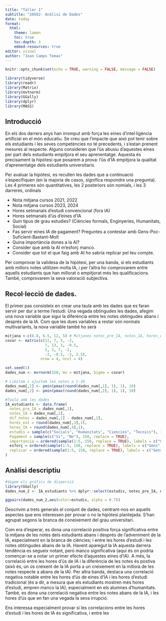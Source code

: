 ```yaml
---
title: "Taller 1"
subtitle: "20582- Anàlisi de Dades"
date: today
format:
  html:
    theme: lumen
    toc: true
    toc-depth: 3
    embed-resources: true
editor: visual
author: "Joan Camps Tomas"
---
```


```r
knitr::opts_chunk$set(echo = TRUE, warning = FALSE, message = FALSE)
```

```r
library(tidyverse)
library(readr)
library(Matrix)
library(mvtnorm)
library(GGally)
library(dplyr)
library(MASS)
```

## Introducció

En els dos darrers anys han irromput amb força les eines d'intel·ligència artificial en el món educatiu. Se creu que l'impacte que això pot tenir sobre els estudiants i les seves competències no té precedents, i s'estan prenent mesures al respecte. Alguns consideren que l'ús abusiu d'aquestes eines per part dels estudiants empitjora el seu aprenentatge. Aquesta és precisament la hipòtesi que posarem a prova: l'ús d'IA empitjora la qualitat d'aprenentatge dels estudiants universitaris.

Per avaluar la hipòtesi, es recullen les dades que a continuació s'especifiquen (en la majoria de casos, significa respondre una pregunta). Les 4 primeres són quantitatives, les 2 posteriors són nomials, i les 3 darreres, ordinals

- Nota mitjana cursos 2021, 2022
- Nota mitjana cursos 2023, 2024
- Hores setmanals d'estudi convencional (fora IA)
- Hores setmanals d'ús d'eines d'IA
- Quin tipus de grau estudies? (Ciències formals, Enginyeries, Humanitats, Social)
- Fas servir eines IA de pagament?
Preguntes a contestar amb Gens-Poc-Suficient-Bastant-Molt
- Quina importància dones a la AI? 
- Consider que amb la AI m'esforç manco.
- Consider que tot el que faig amb AI ho sabria replicar pel teu compte.

Per comprovar la validesa de la hipòtesi, per una banda, si els estudiants amb millors notes utilitzen molta IA, i per l'altra ho comprovarem entre aquells estudiants que han millorat o empitjorat més les qualificacions. També, comprovarem la seva valoració subjectiva.

## Recol·lecció de dades.
El primer pas consisteix en crear una taula amb les dades que es faran servir per dur a terme l'estudi. Una vegada obtingudes les dades, afegim una nova variable que sigui la diferència entre les notes obtingudes abans i després de la IA. Com que les dues variables a restar són normals multivariants, la nova variable també ho serà
```r
mitjana <-c(6.8, 6.5, 12, 5) # Mitjanes notes_pre_IA, notes_IA, hores_est, hores_IA
covar <- matrix(c(12, 7, 5, -2,
                  7, 13, 3, -0.5,
                  5, 3, 7, -2,
                  -2, -0.5, -2, 2.5), 
                nrow = 4, ncol = 4)

set.seed(1)
dades_num <- mvrnorm(150, mu = mitjana, Sigma = covar)

# Limitam i ajustam les notes a 1-10
dades_num[,1] <- pmin(pmax(round(dades_num[,1], 1), 1), 10)
dades_num[,2] <- pmin(pmax(round(dades_num[,2], 1), 1), 10)

#Taula amb les dades
IA_estudiants <- data.frame(
  notes_pre_IA = dades_num[,1],
  notes_IA = dades_num[,2],
  dif_notes = dades_num[,2] - dades_num[,1],
  hores_est = round(dades_num[,3],1),
  hores_IA = round(dades_num[,4],1),
  estudis = sample(c("Socials", "Humanitats", "Ciencies", "Tecnics"), 150, replace = TRUE),
  Pagament = sample(c("Si", "No"), 150, replace = TRUE),
  importancia = ordered(sample(1:5, 150, replace = TRUE), labels = c("Gens", "Poc", "Suficient", "Bastant", "Molt")),
  esforç = ordered(sample(1:5, 150, replace = TRUE), labels = c("Gens", "Poc", "Suficient", "Bastant", "Molt")),
  replicar = ordered(sample(1:5, 150, replace = TRUE), labels = c("Gens", "Poc", "Suficient", "Bastant", "Molt"))
)

```



## Anàlisi descriptiu

```r
#Vegem els gràfics de dispersió
library(GGally)
dades_num_2 <- IA_estudiants %>% dplyr::select(estudis, notes_pre_IA, notes_IA, dif_notes, hores_est, hores_IA)

ggpairs(dades_num_2,aes(color=estudis, alpha = 0.7))

```
Descrivim a trets generals el conjunt de dades, centrant-nos en aquells aspectes que ens interessen per provar o no la hipòtesi plantejada. S'han agrupat segons la branca de coneixement del grau universitari.

Com era d'esperar, es dona una correlació positiva força significativa entre la mitjana de les notes dels estudiants abans i després de l'adveniment de la IA, especialment en la branca de ciències; i entre les hores d'estudi i les notes obtingudes abans de la IA. Havent aparegut la IA aquesta darrera tendència es segueix notant, però manco significativa (aquí és on podria començar-se a notar un primer efecte d'aquestes eines d'IA). A més, la correlació entre les hores d'ús de IA i la diferència de les notes és postiva (això és, un ús creixent de la IA porta a un creixement en la millora de les notes respecte a abans de la IA). Per altra banda, destaca una correlació negativa notable entre les hores d'ús de eines d'IA i les hores d'estudi tradicional (és a dir, a mesura que els estudiants mostren més hores d'estudi, empren manco la IA), especialment en els alumnes d'humanitats. També, es dona una correlació negativa entre les notes abans de la IA, i les hores d'ús que en fan una vegada la seva irrupció.

Ens interessa especialment provar si les correlacions entre les hores d'estudi i les hores de IA és significativa, i entre les 






